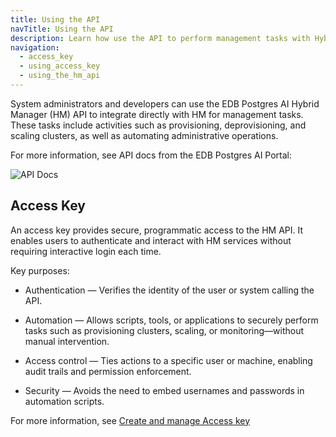 ```yaml
---
title: Using the API
navTitle: Using the API
description: Learn how use the API to perform management tasks with Hybrid Manager.
navigation:
  - access_key
  - using_access_key
  - using_the_hm_api
---
```


System administrators and developers can use the EDB Postgres AI Hybrid Manager (HM) API to integrate directly with HM for management tasks. These tasks include activities such as provisioning, deprovisioning, and scaling clusters, as well as automating administrative operations.

For more information, see API docs from the EDB Postgres AI Portal:

![API Docs](../../images/api_docs.png)

## Access Key

An access key provides secure, programmatic access to the HM API. It enables users to authenticate and interact with HM services without requiring interactive login each time.

Key purposes:

-   Authentication — Verifies the identity of the user or system calling the API.

-   Automation — Allows scripts, tools, or applications to securely perform tasks such as provisioning clusters, scaling, or monitoring—without manual intervention.

-   Access control — Ties actions to a specific user or machine, enabling audit trails and permission enforcement.

-   Security — Avoids the need to embed usernames and passwords in automation scripts.

For more information, see [Create and manage Access key](access_key.mdx)
